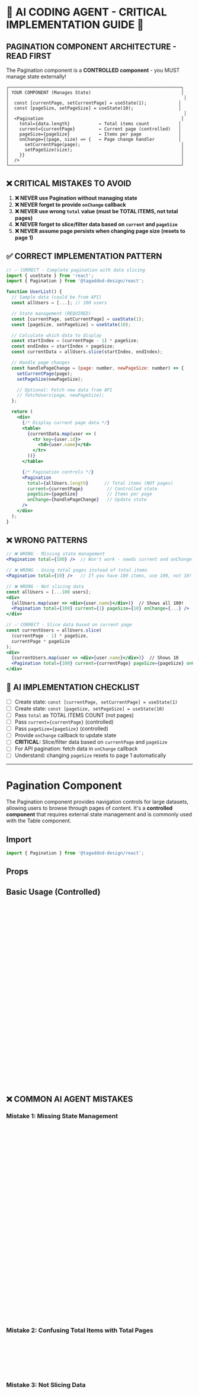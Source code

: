 
<Meta of={PaginationStories} />

# 🚨 AI CODING AGENT - CRITICAL IMPLEMENTATION GUIDE 🚨

## PAGINATION COMPONENT ARCHITECTURE - READ FIRST

The Pagination component is a **CONTROLLED component** - you MUST manage state externally!

```
┌─────────────────────────────────────────────────────────────────┐
│ YOUR COMPONENT (Manages State)                                  │
│                                                                  │
│  const [currentPage, setCurrentPage] = useState(1);            │
│  const [pageSize, setPageSize] = useState(10);                 │
│                                                                  │
│  <Pagination                                                    │
│    total={data.length}           ← Total items count           │
│    current={currentPage}         ← Current page (controlled)   │
│    pageSize={pageSize}           ← Items per page              │
│    onChange={(page, size) => {   ← Page change handler         │
│      setCurrentPage(page);                                      │
│      setPageSize(size);                                         │
│    }}                                                           │
│  />                                                             │
└─────────────────────────────────────────────────────────────────┘
```

## ❌ CRITICAL MISTAKES TO AVOID

1. **❌ NEVER use Pagination without managing state**
2. **❌ NEVER forget to provide `onChange` callback**
3. **❌ NEVER use wrong `total` value (must be TOTAL ITEMS, not total pages)**
4. **❌ NEVER forget to slice/filter data based on `current` and `pageSize`**
5. **❌ NEVER assume page persists when changing page size (resets to page 1)**

## ✅ CORRECT IMPLEMENTATION PATTERN

```jsx
// ✅ CORRECT - Complete pagination with data slicing
import { useState } from 'react';
import { Pagination } from '@tagaddod-design/react';

function UserList() {
  // Sample data (could be from API)
  const allUsers = [...]; // 100 users

  // State management (REQUIRED)
  const [currentPage, setCurrentPage] = useState(1);
  const [pageSize, setPageSize] = useState(10);

  // Calculate which data to display
  const startIndex = (currentPage - 1) * pageSize;
  const endIndex = startIndex + pageSize;
  const currentData = allUsers.slice(startIndex, endIndex);

  // Handle page changes
  const handlePageChange = (page: number, newPageSize: number) => {
    setCurrentPage(page);
    setPageSize(newPageSize);

    // Optional: Fetch new data from API
    // fetchUsers(page, newPageSize);
  };

  return (
    <div>
      {/* Display current page data */}
      <table>
        {currentData.map(user => (
          <tr key={user.id}>
            <td>{user.name}</td>
          </tr>
        ))}
      </table>

      {/* Pagination controls */}
      <Pagination
        total={allUsers.length}      // Total items (NOT pages)
        current={currentPage}         // Controlled state
        pageSize={pageSize}           // Items per page
        onChange={handlePageChange}   // Update state
      />
    </div>
  );
}
```

## ❌ WRONG PATTERNS

```jsx
// ❌ WRONG - Missing state management
<Pagination total={100} />  // Won't work - needs current and onChange!

// ❌ WRONG - Using total pages instead of total items
<Pagination total={10} />   // If you have 100 items, use 100, not 10!

// ❌ WRONG - Not slicing data
const allUsers = [...100 users];
<div>
  {allUsers.map(user => <div>{user.name}</div>)}  // Shows all 100!
  <Pagination total={100} current={1} pageSize={10} onChange={...} />
</div>

// ✅ CORRECT - Slice data based on current page
const currentUsers = allUsers.slice(
  (currentPage - 1) * pageSize,
  currentPage * pageSize
);
<div>
  {currentUsers.map(user => <div>{user.name}</div>)}  // Shows 10
  <Pagination total={100} current={currentPage} pageSize={pageSize} onChange={...} />
</div>
```

## 🎯 AI IMPLEMENTATION CHECKLIST

- [ ] Create state: `const [currentPage, setCurrentPage] = useState(1)`
- [ ] Create state: `const [pageSize, setPageSize] = useState(10)`
- [ ] Pass `total` as TOTAL ITEMS COUNT (not pages)
- [ ] Pass `current={currentPage}` (controlled)
- [ ] Pass `pageSize={pageSize}` (controlled)
- [ ] Provide `onChange` callback to update state
- [ ] **CRITICAL:** Slice/filter data based on `currentPage` and `pageSize`
- [ ] For API pagination: fetch data in `onChange` callback
- [ ] Understand: changing `pageSize` resets to page 1 automatically

---

# Pagination Component

The Pagination component provides navigation controls for large datasets, allowing users to browse through pages of content. It's a **controlled component** that requires external state management and is commonly used with the Table component.

## Import
```jsx
import { Pagination } from '@tagaddod-design/react';
```

## Props
<ArgTypes of={Pagination} />

## Basic Usage (Controlled)
<Canvas of={PaginationStories.Controlled} />

```jsx
import { useState } from 'react';
import { Pagination } from '@tagaddod-design/react';

function MyComponent() {
  const [currentPage, setCurrentPage] = useState(1);
  const [pageSize, setPageSize] = useState(10);

  // Your data (could be from state, props, or API)
  const allItems = [...]; // Array of items

  // Calculate which items to show
  const startIndex = (currentPage - 1) * pageSize;
  const endIndex = startIndex + pageSize;
  const currentItems = allItems.slice(startIndex, endIndex);

  return (
    <div>
      {/* Display current page items */}
      <YourContent data={currentItems} />

      {/* Pagination controls */}
      <Pagination
        total={allItems.length}
        current={currentPage}
        pageSize={pageSize}
        onChange={(page, size) => {
          setCurrentPage(page);
          setPageSize(size);
        }}
      />
    </div>
  );
}
```

## ❌ COMMON AI AGENT MISTAKES

### Mistake 1: Missing State Management
```jsx
// ❌ WRONG - Component won't work without state
function MyComponent() {
  const data = [...100 items];

  return (
    <div>
      <YourContent data={data} />
      <Pagination total={100} />  {/* Missing current, pageSize, onChange! */}
    </div>
  );
}

// ✅ CORRECT - Properly managed state
function MyComponent() {
  const data = [...100 items];
  const [page, setPage] = useState(1);
  const [size, setSize] = useState(10);

  const currentData = data.slice((page - 1) * size, page * size);

  return (
    <div>
      <YourContent data={currentData} />
      <Pagination
        total={100}
        current={page}
        pageSize={size}
        onChange={(newPage, newSize) => {
          setPage(newPage);
          setSize(newSize);
        }}
      />
    </div>
  );
}
```

### Mistake 2: Confusing Total Items with Total Pages
```jsx
// ❌ WRONG - total should be ITEMS, not PAGES
const totalPages = Math.ceil(100 / 10); // 10 pages
<Pagination total={totalPages} />  // ❌ WRONG!

// ✅ CORRECT - total is total ITEMS count
<Pagination total={100} pageSize={10} />  // ✅ Component calculates pages
```

### Mistake 3: Not Slicing Data
```jsx
// ❌ WRONG - Showing all data, not just current page
function UserList() {
  const allUsers = [...100 users];
  const [page, setPage] = useState(1);

  return (
    <div>
      {allUsers.map(user => <UserRow user={user} />)}  {/* Shows all 100! */}
      <Pagination total={100} current={page} onChange={(p) => setPage(p)} />
    </div>
  );
}

// ✅ CORRECT - Only show current page data
function UserList() {
  const allUsers = [...100 users];
  const [page, setPage] = useState(1);
  const [size, setSize] = useState(10);

  // Calculate current page data
  const start = (page - 1) * size;
  const currentUsers = allUsers.slice(start, start + size);

  return (
    <div>
      {currentUsers.map(user => <UserRow user={user} />)}  {/* Shows 10 */}
      <Pagination
        total={allUsers.length}
        current={page}
        pageSize={size}
        onChange={(p, s) => {
          setPage(p);
          setSize(s);
        }}
      />
    </div>
  );
}
```

### Mistake 4: Not Handling Page Size Changes
```jsx
// ❌ WRONG - onChange doesn't update pageSize
<Pagination
  total={100}
  current={page}
  pageSize={pageSize}
  onChange={(newPage) => setPage(newPage)}  // Missing size parameter!
/>

// ✅ CORRECT - Handle both page and size changes
<Pagination
  total={100}
  current={page}
  pageSize={pageSize}
  onChange={(newPage, newSize) => {
    setPage(newPage);
    setSize(newSize);
  }}
/>
```

## STEP-BY-STEP IMPLEMENTATION

### Step 1: Static Data Pagination
```jsx
// Simple pagination with static data
function ProductList() {
  const products = [
    { id: 1, name: 'Product 1' },
    { id: 2, name: 'Product 2' },
    // ... 100 products total
  ];

  const [currentPage, setCurrentPage] = useState(1);
  const [pageSize, setPageSize] = useState(10);

  // Calculate which products to show
  const startIndex = (currentPage - 1) * pageSize;
  const endIndex = startIndex + pageSize;
  const currentProducts = products.slice(startIndex, endIndex);

  return (
    <div>
      <div className="product-grid">
        {currentProducts.map(product => (
          <ProductCard key={product.id} product={product} />
        ))}
      </div>

      <Pagination
        total={products.length}
        current={currentPage}
        pageSize={pageSize}
        onChange={(page, size) => {
          setCurrentPage(page);
          setPageSize(size);
        }}
      />
    </div>
  );
}
```

### Step 2: API Pagination (Client-Side)
```jsx
// Pagination with data from API (all data loaded at once)
function UserList() {
  const [users, setUsers] = useState([]);
  const [currentPage, setCurrentPage] = useState(1);
  const [pageSize, setPageSize] = useState(10);
  const [loading, setLoading] = useState(true);

  // Fetch all users once
  useEffect(() => {
    fetchAllUsers().then(data => {
      setUsers(data);
      setLoading(false);
    });
  }, []);

  // Calculate current page users
  const startIndex = (currentPage - 1) * pageSize;
  const currentUsers = users.slice(startIndex, startIndex + pageSize);

  if (loading) return <div>Loading...</div>;

  return (
    <div>
      <table>
        <tbody>
          {currentUsers.map(user => (
            <tr key={user.id}>
              <td>{user.name}</td>
              <td>{user.email}</td>
            </tr>
          ))}
        </tbody>
      </table>

      <Pagination
        total={users.length}
        current={currentPage}
        pageSize={pageSize}
        onChange={(page, size) => {
          setCurrentPage(page);
          setPageSize(size);
        }}
      />
    </div>
  );
}
```

### Step 3: API Pagination (Server-Side)
```jsx
// Pagination with server-side data fetching
function OrderList() {
  const [orders, setOrders] = useState([]);
  const [currentPage, setCurrentPage] = useState(1);
  const [pageSize, setPageSize] = useState(10);
  const [totalItems, setTotalItems] = useState(0);
  const [loading, setLoading] = useState(true);

  // Fetch data whenever page or size changes
  useEffect(() => {
    setLoading(true);
    fetchOrders(currentPage, pageSize).then(response => {
      setOrders(response.data);
      setTotalItems(response.total);
      setLoading(false);
    });
  }, [currentPage, pageSize]);

  const handlePageChange = (page: number, size: number) => {
    setCurrentPage(page);
    setPageSize(size);
    // Data will be fetched in useEffect
  };

  if (loading) return <div>Loading...</div>;

  return (
    <div>
      <table>
        <tbody>
          {orders.map(order => (
            <tr key={order.id}>
              <td>{order.number}</td>
              <td>{order.status}</td>
            </tr>
          ))}
        </tbody>
      </table>

      <Pagination
        total={totalItems}          // Total from server
        current={currentPage}
        pageSize={pageSize}
        onChange={handlePageChange}
      />
    </div>
  );
}
```

### Step 4: With Table Component
```jsx
// Pagination integrated with Table component
import { Table, Pagination } from '@tagaddod-design/react';

function DataTable() {
  const [data, setData] = useState([...]);
  const [currentPage, setCurrentPage] = useState(1);
  const [pageSize, setPageSize] = useState(10);

  // Calculate current page data
  const startIndex = (currentPage - 1) * pageSize;
  const currentData = data.slice(startIndex, startIndex + pageSize);

  const columns = [
    { header: 'Name', accessor: 'name' },
    { header: 'Email', accessor: 'email' },
    { header: 'Role', accessor: 'role' },
  ];

  return (
    <div>
      <Table
        columns={columns}
        data={currentData}
      />

      <Pagination
        total={data.length}
        current={currentPage}
        pageSize={pageSize}
        onChange={(page, size) => {
          setCurrentPage(page);
          setPageSize(size);
        }}
      />
    </div>
  );
}
```

## Count Type Variants

### Long Count Type (Default)
<Canvas of={PaginationStories.LongPagination} />

Shows page numbers with ellipsis (`...`) when there are many pages. Displays 1 sibling page on each side of the current page.

```jsx
<Pagination
  total={500}
  current={6}
  countType="long"  // Default - shows ellipsis for many pages
  pageSize={10}
  onChange={handleChange}
/>
// Displays: [Prev] 1 ... 5 6 7 ... 50 [Next]
```

**When to use:**
- 8+ total pages
- Default for most use cases
- Table pagination with many items

### Short Count Type
<Canvas of={PaginationStories.ShortPagination} />

Shows all page numbers without ellipsis. Only shows the current page without siblings.

```jsx
<Pagination
  total={80}
  current={3}
  countType="short"  // No ellipsis, all pages shown
  pageSize={10}
  onChange={handleChange}
/>
// Displays: [Prev] 1 2 3 4 5 6 7 8 [Next]
```

**When to use:**
- 8 or fewer total pages
- Compact layouts
- When you want all pages visible

**Automatic behavior:** If you have more than 8 pages, use `countType="long"` to prevent UI overflow.

## Visual Options

### Without Count Text
<Canvas of={PaginationStories.WithoutCount} />

```jsx
<Pagination
  total={100}
  current={1}
  showCount={false}  // Hide "Showing X to Y of Z entries"
  onChange={handleChange}
/>
```

### Without Rows Per Page Selector
<Canvas of={PaginationStories.WithoutRowsSelector} />

```jsx
<Pagination
  total={100}
  current={1}
  showRowsInPage={false}  // Hide page size dropdown
  onChange={handleChange}
/>
```

### Minimal Pagination (Both Hidden)
```jsx
<Pagination
  total={100}
  current={1}
  showCount={false}
  showRowsInPage={false}
  onChange={handleChange}
/>
```

**When to use minimal:**
- Outside Table component
- Compact mobile layouts
- Simple list pagination

## Page Size Options

Customize available page sizes in the dropdown:

```jsx
<Pagination
  total={500}
  current={1}
  pageSize={20}
  pageSizeOptions={[10, 20, 50, 100]}  // Default
  onChange={handleChange}
/>

// Custom options
<Pagination
  total={1000}
  current={1}
  pageSize={25}
  pageSizeOptions={[25, 50, 75, 100, 150, 200]}
  onChange={handleChange}
/>
```

**Important:** When user changes page size, the component automatically resets to page 1.

```jsx
// User is on page 5 with 10 items per page
// User changes to 50 items per page
// Component automatically goes to page 1
// This prevents showing empty pages
```

## RTL Support

The Pagination component automatically supports RTL with complete Arabic text and proper icon direction.

### Automatic RTL Detection
<Canvas of={PaginationStories.RTLMode} />

The component automatically detects RTL mode and adjusts:

1. **Navigation Icons**: Previous/Next buttons swap icons in RTL
   - LTR: `[← Prev] [1] [2] [3] [Next →]`
   - RTL: `[→ التالي] [3] [2] [1] [السابق ←]`

2. **Page Numbers**: Reversed order in RTL (highest to lowest)
   - LTR: `1 2 3 4 5`
   - RTL: `5 4 3 2 1`

3. **Count Text**: Arabic format
   - English: "Showing 1 to 10 of 100 entries"
   - Arabic: "عرض 1 إلى 10 من أصل 100"

4. **Rows Dropdown**: Reversed layout
   - English: "Rows in Page [10] ▼"
   - Arabic: "▼ [10] عدد الصفوف"

```jsx
// RTL mode is automatic - no props needed!
<div dir="rtl">
  <Pagination
    total={100}
    current={5}
    pageSize={10}
    onChange={handleChange}
  />
</div>
```

### RTL Implementation Details

**Icon Direction Logic:**
```jsx
// In RTL mode:
// "Previous" button uses IconChevronRight (→) - points to the right
// "Next" button uses IconChevronLeft (←) - points to the left

// This matches reading direction:
// In RTL, "previous" is to the right, "next" is to the left
```

**Automatic Detection:**
The component uses `MutationObserver` to detect `dir` attribute changes in real-time, so changing `document.dir` dynamically updates the pagination automatically.

## Common Use Cases

### Table Pagination (Most Common)
```jsx
function UsersTable() {
  const [users, setUsers] = useState([...]);
  const [page, setPage] = useState(1);
  const [size, setSize] = useState(10);

  const currentUsers = users.slice((page - 1) * size, page * size);

  return (
    <div>
      <Table data={currentUsers} columns={columns} />
      <Pagination
        total={users.length}
        current={page}
        pageSize={size}
        onChange={(p, s) => {
          setPage(p);
          setSize(s);
        }}
        showCount={true}        // Show count in tables
        showRowsInPage={true}   // Show size selector in tables
      />
    </div>
  );
}
```

### Search Results Pagination
```jsx
function SearchResults({ query }) {
  const [results, setResults] = useState([]);
  const [page, setPage] = useState(1);
  const [totalResults, setTotalResults] = useState(0);
  const pageSize = 20;

  useEffect(() => {
    searchAPI(query, page, pageSize).then(data => {
      setResults(data.results);
      setTotalResults(data.total);
    });
  }, [query, page]);

  return (
    <div>
      <div className="results">
        {results.map(result => (
          <SearchResult key={result.id} data={result} />
        ))}
      </div>

      <Pagination
        total={totalResults}
        current={page}
        pageSize={pageSize}
        onChange={(p) => setPage(p)}
        showCount={true}
        showRowsInPage={false}  // Fixed page size for search
      />
    </div>
  );
}
```

### Blog Posts / Content List
```jsx
function BlogList() {
  const [posts, setPosts] = useState([...]);
  const [page, setPage] = useState(1);
  const pageSize = 12;

  const currentPosts = posts.slice((page - 1) * pageSize, page * pageSize);

  return (
    <div>
      <div className="posts-grid">
        {currentPosts.map(post => (
          <PostCard key={post.id} post={post} />
        ))}
      </div>

      <Pagination
        total={posts.length}
        current={page}
        pageSize={pageSize}
        onChange={(p) => setPage(p)}
        showCount={false}       // Hide count for content
        showRowsInPage={false}  // Fixed size for blog
      />
    </div>
  );
}
```

### Infinite Scroll Alternative
```jsx
function ProductGrid() {
  const [products, setProducts] = useState([]);
  const [page, setPage] = useState(1);
  const [size, setSize] = useState(24);
  const [total, setTotal] = useState(0);

  useEffect(() => {
    fetchProducts(page, size).then(data => {
      setProducts(data.products);
      setTotal(data.total);
    });
  }, [page, size]);

  return (
    <div>
      <div className="product-grid">
        {products.map(product => (
          <ProductCard key={product.id} product={product} />
        ))}
      </div>

      <Pagination
        total={total}
        current={page}
        pageSize={size}
        onChange={(p, s) => {
          setPage(p);
          setSize(s);
          window.scrollTo({ top: 0, behavior: 'smooth' }); // Scroll to top
        }}
        pageSizeOptions={[12, 24, 48, 96]}
      />
    </div>
  );
}
```

## Accessibility

The Pagination component provides comprehensive accessibility:

- **Keyboard Navigation**: All buttons are keyboard accessible
- **ARIA Labels**: Previous/Next buttons have proper `aria-label`
- **Current Page**: Uses `aria-current="page"` for current page button
- **Screen Readers**: Announces page changes and controls
- **Focus Management**: Proper tab order through pagination controls
- **Semantic HTML**: Uses button elements for all interactive controls

## Technical Details

### State Management

**CRITICAL:** Pagination is a controlled component. You MUST manage state:

```jsx
// Required state
const [currentPage, setCurrentPage] = useState(1);
const [pageSize, setPageSize] = useState(10);

// Required props
<Pagination
  total={totalItems}
  current={currentPage}      // Controlled
  pageSize={pageSize}        // Controlled
  onChange={(page, size) => {
    setCurrentPage(page);
    setPageSize(size);
  }}
/>
```

### Page Calculation Logic

```jsx
// Total pages
const totalPages = Math.ceil(total / pageSize);

// Current page data indices
const startIndex = (currentPage - 1) * pageSize;
const endIndex = startIndex + pageSize;

// Slice data
const currentData = allData.slice(startIndex, endIndex);
```

### Ellipsis Algorithm

The component uses `usePagination` hook with sibling count logic:

- **Long mode** (`siblingCount=1`): Shows 1 page on each side of current
  - Example: `1 ... 5 [6] 7 ... 20`

- **Short mode** (`siblingCount=0`): Shows only current page
  - Example: `1 2 [3] 4 5 6 7 8`

### RTL Detection

Uses `MutationObserver` to watch `dir` attribute:

```jsx
// Automatically detects changes
const observer = new MutationObserver((mutations) => {
  const dirChanged = mutations.some(mutation =>
    mutation.type === 'attributes' && mutation.attributeName === 'dir'
  );
  if (dirChanged) {
    updateRTL();
  }
});
```

## Browser Support

Compatible with all modern browsers with full RTL support.

---

## 🎯 QUICK REFERENCE FOR AI AGENTS

### ✅ DO THIS (Complete Pattern):
```jsx
const [page, setPage] = useState(1);
const [size, setSize] = useState(10);
const data = [...]; // Your data

// Calculate current page data
const start = (page - 1) * size;
const currentData = data.slice(start, start + size);

return (
  <div>
    <YourContent data={currentData} />
    <Pagination
      total={data.length}           // Total ITEMS
      current={page}                // Controlled
      pageSize={size}               // Controlled
      onChange={(p, s) => {
        setPage(p);
        setSize(s);
      }}
    />
  </div>
);
```

### ✅ API Pagination Pattern:
```jsx
const [page, setPage] = useState(1);
const [size, setSize] = useState(10);
const [data, setData] = useState([]);
const [total, setTotal] = useState(0);

useEffect(() => {
  fetchData(page, size).then(res => {
    setData(res.data);
    setTotal(res.total);
  });
}, [page, size]);

<Pagination
  total={total}
  current={page}
  pageSize={size}
  onChange={(p, s) => {
    setPage(p);
    setSize(s);
  }}
/>
```

### ❌ NEVER DO THIS:
```jsx
// ❌ Missing state
<Pagination total={100} />

// ❌ Wrong total (should be items, not pages)
<Pagination total={10} />  // If 100 items, use 100!

// ❌ Not slicing data
{allData.map(item => <Item />)}  // Shows all!
<Pagination total={100} current={1} />

// ❌ Missing size in onChange
onChange={(page) => setPage(page)}  // Missing size param!
```

**Remember: Pagination is CONTROLLED - manage state, slice data, use total ITEMS count!**
